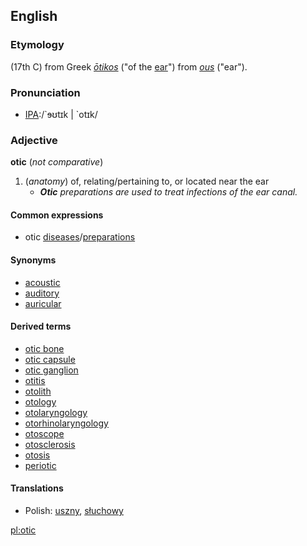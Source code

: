 ==English==
===Etymology===
(17th C) from Greek ''[[ōtikos]]'' ("of the [[ear]]") from ''[[ous]]'' ("ear").

===Pronunciation===
*[[Pronunciation guide|IPA]]:/`ɘʊtɪk | `otɪk/

===Adjective===
'''otic''' (''not comparative'')

# (''anatomy'') of, relating/pertaining to, or located near the ear
#*'''''Otic''' preparations are used to treat infections of the ear canal.''

====Common expressions====
*otic [[disease]]s/[[preparation]]s

====Synonyms====
*[[acoustic]]
*[[auditory]]
*[[auricular]]

====Derived terms====
*[[otic bone]]
*[[otic capsule]]
*[[otic ganglion]]
*[[otitis]]
*[[otolith]]
*[[otology]]
*[[otolaryngology]]
*[[otorhinolaryngology]]
*[[otoscope]]
*[[otosclerosis]]
*[[otosis]]
*[[periotic]]

====Translations====
*Polish: [[uszny]], [[słuchowy]]

[[pl:otic]]